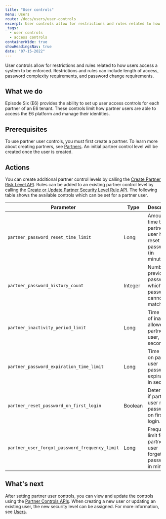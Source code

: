 ```yaml
---
title: "User controls"
menu: Users
route: /docs/users/user-controls
excerpt: User controls allow for restrictions and rules related to how users access a system to be enforced.
_tags:
  - user controls
  - access controls
containerWide: true
showHeadingsNav: true
date: "07-15-2022"
---
```


User controls allow for restrictions and rules related to how users access a system to be enforced. Restrictions and rules can include length of access, password complexity requirements, and password change requirements.

## What we do

Episode Six (E6) provides the ability to set up user access controls for each partner of an E6 tenant. These controls limit how partner users are able to access the E6 platform and manage their identities.

## Prerequisites

To use partner user controls, you must first create a partner. To learn more about creating partners, see [Partners](/docs/platform-access/partners). An initial partner control level will be created once the user is created.

## Actions

You can create additional partner control levels by calling the [Create Partner Risk Level API](/tech-specs/controls/partner-control-levels/api#operation/net.e6tech.h3.middletier.api.v1.partner.partner.PartnerRiskAPI_createRiskLevel_POST). Rules can be added to an existing partner control level by calling the [Create or Update Partner Security Level Rule API](/tech-specs/controls/partner-control-levels/api#operation/net.e6tech.h3.middletier.api.v1.partner.partner.PartnerRiskAPI_createUpdateRiskConfig_POST). The following table shows the available controls which can be set for a partner user.

| Parameter | Type | Description |
| -- | -- | -- |
| `partner_password_reset_time_limit` | Long | Amount of time the partner user has to reset a password (in minutes). |
| `partner_password_history_count` | Integer | Number of previous passwords which new passwords cannot match. |
| `partner_inactivity_period_limit` | Long | Time limit of inactivity allowed for partner user, in seconds. |
| `partner_password_expiration_time_limit` | Long | Time limit on partner user password expiration, in seconds. |
| `partner_reset_password_on_first_login` | Boolean | Determines if partner user resets password on first login.  |
| `partner_user_forgot_password_frequency_limit` | Long | Frequency limit for partner user forgetting password, in minutes. |

## What's next

After setting partner user controls, you can view and update the controls using the [Partner Controls APIs](/tech-specs/controls/partner-control-levels). When creating a new user or updating an existing user, the new security level can be assigned. For more information, see [Users](/docs/users/users).

